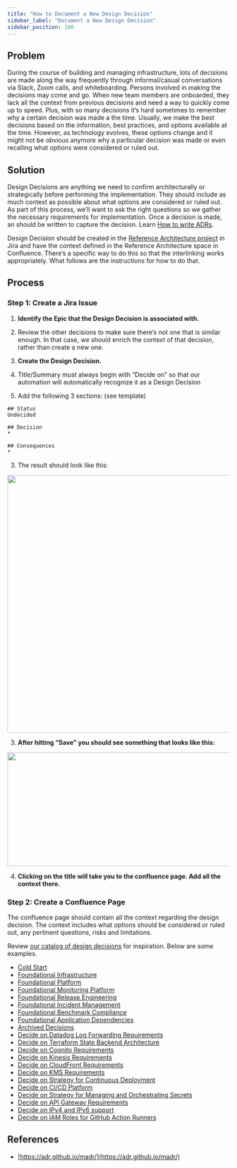 ```yaml
---
title: "How to Document a New Design Decision"
sidebar_label: "Document a New Design Decision"
sidebar_position: 100
---
```


## Problem

During the course of building and managing infrastructure, lots of decisions are made along the way frequently through informal/casual conversations via Slack, Zoom calls, and whiteboarding. Persons involved in making the decisions may come and go. When new team members are onboarded, they lack all the context from previous decisions and need a way to quickly come up to speed. Plus, with so many decisions it’s hard sometimes to remember why a certain decision was made a the time. Usually, we make the best decisions based on the information, best practices, and options available at the time. However, as technology evolves, these options change and it might not be obvious anymore why a particular decision was made or even recalling what options were considered or ruled out.

## Solution

Design Decisions are anything we need to confirm architecturally or strategically before performing the implementation. They should include as much context as possible about what options are considered or ruled out. As part of this process, we’ll want to ask the right questions so we gather the necessary requirements for implementation. Once a decision is made, an should be written to capture the decision. Learn [How to write ADRs](/reference-architecture/how-to-guides/tutorials/how-to-write-adrs).

Design Decision should be created in the [Reference Architecture project](https://cloudposse.atlassian.net/jira/software/c/projects/REFARCH/boards/24/roadmap) in Jira and have the context defined in the Reference Architecture space in Confluence. There’s a specific way to do this so that the interlinking works appropriately. What follows are the instructions for how to do that.

## Process

### Step 1: Create a Jira Issue

1. **Identify the Epic that the Design Decision is associated with.**

1. Review the other decisions to make sure there’s not one that is similar enough. In that case, we should enrich the context of that decision, rather than create a new one.

2. **Create the Design Decision.**

1. Title/Summary _must_ always begin with “Decide on” so that our automation will automatically recognize it as a Design Decision

2. Add the following 3 sections: (see template)

```
## Status
Undecided

## Decision
*

## Consequences
*

```

3. The result should look like this:

<img src="/assets/refarch/cleanshot-2021-10-13-at-11.55.47@2x-20211013-165605.png" height="583" width="901" /><br/>

3. **After hitting “Save” you should see something that looks like this:**

<img src="/assets/refarch/cleanshot-2021-10-13-at-12.00.51@2x-20211013-170108.png" height="258" width="927" /><br/>

4. **Clicking on the title will take you to the confluence page. Add all the context there.**

### Step 2: Create a Confluence Page

The confluence page should contain all the context regarding the design decision. The context includes what options should be considered or ruled out, any pertinent questions, risks and limitations.

Review [our catalog of design decisions](/reference-architecture/design-decisions) for inspiration. Below are some examples.

- [Cold Start](/reference-architecture/fundamentals/design-decisions/cold-start)
- [Foundational Infrastructure](/reference-architecture/fundamentals/design-decisions/foundational-infrastructure)
- [Foundational Platform](/reference-architecture/fundamentals/design-decisions/foundational-platform)
- [Foundational Monitoring Platform](/reference-architecture/fundamentals/design-decisions/foundational-monitoring-platform)
- [Foundational Release Engineering](/reference-architecture/fundamentals/design-decisions/foundational-release-engineering)
- [Foundational Incident Management](/reference-architecture/fundamentals/design-decisions/foundational-incident-management)
- [Foundational Benchmark Compliance](/reference-architecture/fundamentals/design-decisions/foundational-benchmark-compliance)
- [Foundational Application Dependencies](/reference-architecture/fundamentals/design-decisions/foundational-application-dependencies)
- [Archived Decisions](/reference-architecture/fundamentals/design-decisions/archived-decisions)
- [Decide on Datadog Log Forwarding Requirements](/reference-architecture/fundamentals/design-decisions/decide-on-datadog-log-forwarding-requirements)
- [Decide on Terraform State Backend Architecture](/reference-architecture/fundamentals/design-decisions/decide-on-terraform-state-backend-architecture)
- [Decide on Cognito Requirements](/reference-architecture/fundamentals/design-decisions/decide-on-cognito-requirements)
- [Decide on Kinesis Requirements](/reference-architecture/fundamentals/design-decisions/decide-on-kinesis-requirements)
- [Decide on CloudFront Requirements](/reference-architecture/fundamentals/design-decisions/decide-on-cloudfront-requirements)
- [Decide on KMS Requirements](/reference-architecture/fundamentals/design-decisions/decide-on-kms-requirements)
- [Decide on Strategy for Continuous Deployment](/reference-architecture/fundamentals/design-decisions/decide-on-strategy-for-continuous-deployment)
- [Decide on CI/CD Platform](/reference-architecture/fundamentals/design-decisions/decide-on-ci-cd-platform)
- [Decide on Strategy for Managing and Orchestrating Secrets](/reference-architecture/fundamentals/design-decisions/decide-on-strategy-for-managing-and-orchestrating-secrets)
- [Decide on API Gateway Requirements](/reference-architecture/fundamentals/design-decisions/decide-on-api-gateway-requirements)
- [Decide on IPv4 and IPv6 support](/reference-architecture/fundamentals/design-decisions/decide-on-ipv4-and-ipv6-support)
- [Decide on IAM Roles for GitHub Action Runners](/reference-architecture/fundamentals/design-decisions/decide-on-iam-roles-for-github-action-runners)

## References

- [https://adr.github.io/madr/](https://adr.github.io/madr/)


